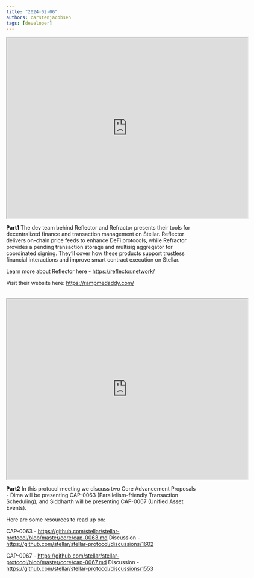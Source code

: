 ```yaml
---
title: "2024-02-06"
authors: carstenjacobsen
tags: [developer]
---
```


<iframe
  src="https://www.youtube.com/embed/1pF9evTU3QE?si=9gbBB2iBy5PtJbk0"
  width="640"
  height="480"
  allow="autoplay"
></iframe>

<b>Part1</b>
The dev team behind Reflector and Refractor presents their tools for decentralized finance and transaction management on Stellar. Reflector delivers on-chain price feeds to enhance DeFi protocols, while Refractor provides a pending transaction storage and multisig aggregator for coordinated signing. They’ll cover how these products support trustless financial interactions and improve smart contract execution on Stellar.

Learn more about Reflector here - https://reflector.network/

Visit their website here: https://rampmedaddy.com/
<br />
<br />
<iframe
  src="https://www.youtube.com/embed/lzxv5ij6TLw?si=qpyEXOPe_XBAaFnk"
  width="640"
  height="480"
  allow="autoplay"
></iframe>

<b>Part2</b>
In this protocol meeting we discuss two Core Advancement Proposals - Dima will be presenting CAP-0063 (Parallelism-friendly Transaction Scheduling), and Siddharth will be presenting CAP-0067 (Unified Asset Events).

Here are some resources to read up on:

CAP-0063 - https://github.com/stellar/stellar-protocol/blob/master/core/cap-0063.md
Discussion - https://github.com/stellar/stellar-protocol/discussions/1602

CAP-0067 - https://github.com/stellar/stellar-protocol/blob/master/core/cap-0067.md
Discussion - https://github.com/stellar/stellar-protocol/discussions/1553
